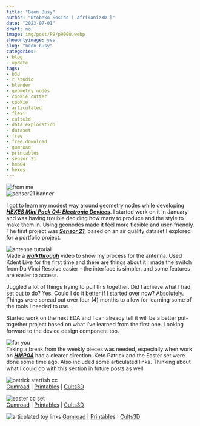 ```yaml
---
title: "Been Busy"
author: "Ntobeko Sosibo [ Afrikaniz3D ]"
date: "2023-07-01"
draft: no
image: img/post/P9/p9000.webp
showonlyimage: yes
slug: "been-busy"
categories:
- blog
- update
tags:
- b3d
- r studio
- blender
- geometry nodes
- cookie cutter
- cookie
- articulated
- flexi
- cults3d
- data exploration
- dataset
- free
- free download
- gumroad
- printables
- sensor 21
- hmp04
- hexes
---
```


![from me][1]  
![sensor21 banner][3]  

I got to learn my modest way around geometry nodes while developing [***HEXES Mini Pack 04: Electronic Devices***](https://blendermarket.com/products/hexes-mini-pack-04). I started work on it in January and was having trouble deciding how many to produce and the style to make them in. Using geonodes made it feel more flexible and user-friendly. The first project was [***Sensor 21***](https://afrikaniz3d.netlify.app/portfolio/sensor-21/), based on an air quality dataset I explored for a portfolio project.  

![antenna tutorial][4]  
Made a [***walkthrough***](https://youtu.be/6n1L3U4HRUg/) video to show my process for the antenna. Used Kdent Live for the first time and there are things about it I made the switch from Da Vinci Resolve easier - the interface is simpler, and some features are easier to access.

Juggled a lot of things trying to pull this together. Did I achieve what I had set out to do? Yes. Could I do it better if I started over now? Absolutely. Things were spread out over four (4) months to allow for learning some of the tools I needed to use.  

Started work on the next EDA and I can already tell it will be a better put-together project based on what I've learned from the first one. Looking forward to the device design component too.


![for you][2]  
Taking a break from the weekly pieces was needed, especially when work on [***HMP04***](https://blendermarket.com/products/hexes-mini-pack-04) had a clearer direction. Keto Patrick and the Easter set were done some time ago. Also included some articulated links. Thinking about what I could do with this section in future posts as well.

![patrick starfish cc][5]   
[Gumroad](https://afrikaniz3dza.gumroad.com/l/drvdl) | [Printables](https://www.printables.com/model/517545-keto-patrick-starfish-cookie-cutter) | [Cults3D](https://cults3d.com/en/3d-model/home/keto-patrick-starfish-cookie-cutter)  

![easter cc set][6]  
[Gumroad](https://afrikaniz3dza.gumroad.com/l/aktfu) | [Printables](https://www.printables.com/model/420445-assorted-easter-cookie-cutters) | [Cults3D](https://cults3d.com/:1108554)  

![articulated toy links][7]
[Gumroad](https://afrikaniz3dza.gumroad.com/l/ujgcp) | [Printables](https://www.printables.com/model/516764-articulatedflexi-toy-links) | [Cults3D](https://cults3d.com/en/3d-model/game/articulated-flexi-toy-links)  

[1]: /img/post/P9/p9001.jpg
[2]: /img/post/P9/p9002.jpg
[3]: /img/post/P9/p9003.jpg
[4]: /img/post/P9/p9004.jpg
[5]: /img/post/P9/p9005.jpg
[6]: /img/post/P9/p9006.jpg
[7]: /img/post/P9/p9007.jpg
